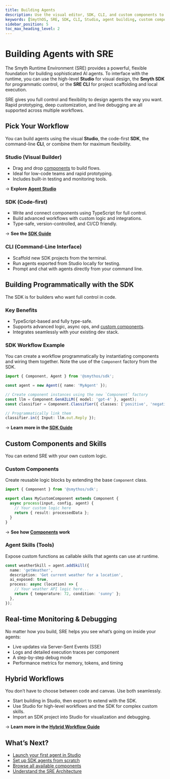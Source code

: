```yaml
---
title: Building Agents
description: Use the visual editor, SDK, CLI, and custom components to design, monitor, and extend agents in the Smyth Runtime Environment.
keywords: [SmythOS, SRE, SDK, CLI, Studio, agent building, custom components, observability]
sidebar_position: 5
toc_max_heading_level: 2
---
```


# Building Agents with SRE

The Smyth Runtime Environment (SRE) provides a powerful, flexible foundation for building sophisticated AI agents. To interface with the runtime, you can use the high-level **Studio** for visual design, the **Smyth SDK** for programmatic control, or the **SRE CLI** for project scaffolding and local execution.

<InfoCallout title="Why this matters">
SRE gives you full control and flexibility to design agents the way you want. Rapid prototyping, deep customization, and live debugging are all supported across multiple workflows.
</InfoCallout>

<Spacer size="md" />

## Pick Your Workflow

You can build agents using the visual **Studio**, the code-first **SDK**, the command-line **CLI**, or combine them for maximum flexibility.

### Studio (Visual Builder)

-   Drag and drop [components](/docs/agent-runtime/components) to build flows.
-   Ideal for low-code teams and rapid prototyping.
-   Includes built-in testing and monitoring tools.

→ **Explore [Agent Studio](/docs/agent-studio/overview)**

### SDK (Code-first)

-   Write and connect components using TypeScript for full control.
-   Build advanced workflows with custom logic and integrations.
-   Type-safe, version-controlled, and CI/CD friendly.

→ **See the [SDK Guide](/docs/agent-runtime/sdk-guide)**

### CLI (Command-Line Interface)

-   Scaffold new SDK projects from the terminal.
-   Run agents exported from Studio locally for testing.
-   Prompt and chat with agents directly from your command line.

<Spacer size="md" />

## Building Programmatically with the SDK

The SDK is for builders who want full control in code.

### Key Benefits

-   TypeScript-based and fully type-safe.
-   Supports advanced logic, async ops, and [custom components](/docs/agent-runtime/components).
-   Integrates seamlessly with your existing dev stack.

### SDK Workflow Example

You can create a workflow programmatically by instantiating components and wiring them together. Note the use of the `Component` factory from the SDK.

```ts
import { Component, Agent } from '@smythos/sdk';

const agent = new Agent({ name: 'MyAgent' });

// Create component instances using the new `Component` factory
const llm = Component.GenAILLM({ model: 'gpt-4' }, agent);
const classifier = Component.Classifier({ classes: ['positive', 'negative'] }, agent);

// Programmatically link them
classifier.in({ Input: llm.out.Reply });
```

→ **Learn more in the [SDK Guide](/docs/agent-runtime/sdk-guide)**

<Spacer size="md" />

## Custom Components and Skills

You can extend SRE with your own custom logic.

### Custom Components

Create reusable logic blocks by extending the base <code>Component</code> class.

```ts
import { Component } from '@smythos/sdk';

export class MyCustomComponent extends Component {
  async process(input, config, agent) {
    // Your custom logic here
    return { result: processedData };
  }
}
```

→ **See how [Components](/docs/agent-runtime/components) work**

### Agent Skills (Tools)

Expose custom functions as callable skills that agents can use at runtime.

```ts
const weatherSkill = agent.addSkill({
  name: 'getWeather',
  description: 'Get current weather for a location',
  ai_exposed: true,
  process: async (location) => {
    // Your weather API logic here...
    return { temperature: 72, condition: 'sunny' };
  },
});
```

<Spacer size="md" />

## Real-time Monitoring & Debugging

No matter how you build, SRE helps you see what’s going on inside your agents:

-   Live updates via Server-Sent Events (SSE)
-   Logs and detailed execution traces per component
-   A step-by-step debug mode
-   Performance metrics for memory, tokens, and timing

<Spacer size="md" />

## Hybrid Workflows

You don’t have to choose between code and canvas. Use both seamlessly.

-   Start building in Studio, then export to extend with the SDK.
-   Use Studio for high-level workflows and the SDK for complex custom skills.
-   Import an SDK project into Studio for visualization and debugging.

→ **Learn more in the [Hybrid Workflow Guide](/docs/agent-runtime/hybrid-workflows)**

<Spacer size="md" />

## What’s Next?

-   [Launch your first agent in Studio](/docs/agent-studio/quickstart/quickstart)
-   [Set up SDK agents from scratch](/docs/agent-runtime/sdk-guide)
-   [Browse all available components](/docs/agent-runtime/components)
-   [Understand the SRE Architecture](/docs/agent-runtime/architecture)